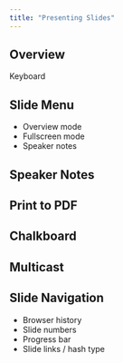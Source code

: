 ```yaml
---
title: "Presenting Slides"
---
```


## Overview

Keyboard

## Slide Menu

-   Overview mode
-   Fullscreen mode
-   Speaker notes

## Speaker Notes

## Print to PDF

## Chalkboard

## Multicast

## Slide Navigation

-   Browser history
-   Slide numbers
-   Progress bar
-   Slide links / hash type
